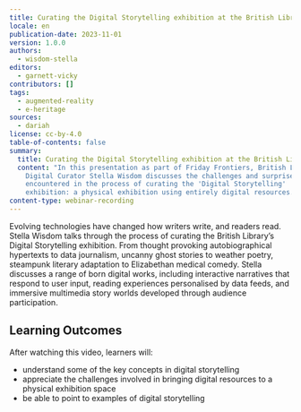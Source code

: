 ```yaml
---
title: Curating the Digital Storytelling exhibition at the British Library
locale: en
publication-date: 2023-11-01
version: 1.0.0
authors:
  - wisdom-stella
editors:
  - garnett-vicky
contributors: []
tags:
  - augmented-reality
  - e-heritage
sources:
  - dariah
license: cc-by-4.0
table-of-contents: false
summary:
  title: Curating the Digital Storytelling exhibition at the British Library
  content: "In this presentation as part of Friday Frontiers, British Library
    Digital Curator Stella Wisdom discusses the challenges and surprises
    encountered in the process of curating the 'Digital Storytelling'
    exhibition: a physical exhibition using entirely digital resources."
content-type: webinar-recording
---
```

Evolving technologies have changed how writers write, and readers read. Stella Wisdom talks through t﻿he process of curating the British Library’s Digital Storytelling exhibition. From thought provoking autobiographical hypertexts to data journalism, uncanny ghost stories to weather poetry, steampunk literary adaptation to Elizabethan medical comedy. Stella discusses a range of born digital works, including interactive narratives that respond to user input, reading experiences personalised by data feeds, and immersive multimedia story worlds developed through audience participation.

## L﻿earning Outcomes

A﻿fter watching this video, learners will:

* understand some of the key concepts in digital storytelling
* appreciate the challenges involved in bringing digital resources to a physical exhibition space
* b﻿e able to point to examples of digital storytelling

<VideoCard provider="youtube" id="Jox-eWVMF2I" title="Curating the Digital Storytelling exhibition at the British Library" image="/assets/content/assets/en/resources/hosted/curating-the-digital-storytelling-exhibition-at-the-british-library/stella-wisdom-thumbnail-png" subtitle="Click here to view" />

